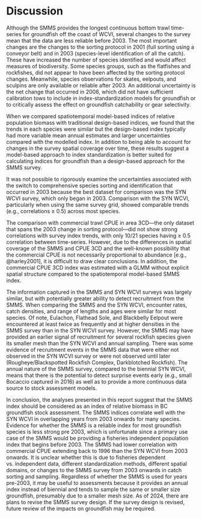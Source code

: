 # Discussion

Although the SMMS provides the longest continuous bottom trawl time-series for groundfish off the coast of WCVI, several changes to the survey mean that the data are less reliable before 2003. 
The most important changes are the changes to the sorting protocol in 2001 (full sorting using a conveyor belt) and in 2003 (species-level identification of all the catch).
These have increased the number of species identified and would affect measures of biodiversity.
Some species groups, such as the flatfishes and rockfishes, did not appear to have been affected by the sorting protocol changes. 
Meanwhile, species observations for skates, eelpouts, and sculpins are only available or reliable after 2003. 
An additional uncertainty is the net change that occurred in 2006, which did not have sufficient calibration tows to include in index-standardization models for groundfish or to critically assess the effect on groundfish catchability or gear selectivity. 

When we compared spatiotemporal model-based indices of relative population biomass with traditional design-based indices, we found that the trends in each species were similar but the design-based index typically had more variable mean annual estimates and larger uncertainties compared with the modelled index.
In addition to being able to account for changes in the survey spatial coverage over time, these results suggest a model-based approach to index standardization is better suited for calculating indices for groundfish than a design-based approach for the SMMS survey. 

It was not possible to rigorously examine the uncertainties associated with the switch to comprehensive species sorting and identification that occurred in 2003 because the best dataset for comparison was the SYN WCVI survey, which only began in 2003.
Comparison with the SYN WCVI, particularly when using the same survey grid, showed comparable trends (e.g., correlations $\ge$ 0.5) across most species.

The comparison with commercial trawl CPUE in area 3CD---the only dataset that spans the 2003 change in sorting protocol---did not show strong correlations with survey index trends, with only 10/21 species having  $\ge$ 0.5 correlation between time-series. 
However, due to the differences in spatial coverage of the SMMS and CPUE 3CD and the well-known possibility that the commercial CPUE is not necessarily proportional to abundance [e.g., @harley2001], it is difficult to draw clear conclusions.
In addition, the commercial CPUE 3CD index was estimated with a GLMM without explicit spatial structure compared to the spatiotemporal model-based SMMS index.

The information captured in the SMMS and SYN WCVI surveys was largely similar, but with potentially greater ability to detect recruitment from the SMMS.
When comparing the SMMS and the SYN WCVI, encounter rates, catch densities, and range of lengths and ages were similar for most species.
Of note, Eulachon, Flathead Sole, and Blackbelly Eelpout were encountered at least twice as frequently and at higher densities in the SMMS survey than in the SYN WCVI survey.
However, the SMMS may have provided an earlier signal of recruitment for several rockfish species given its smaller mesh than the SYN WCVI and annual sampling. 
There was some evidence of recruitment events in the SMMS data that were either not observed in the SYN WCVI survey or were not observed until later (Rougheye/Blackspotted Rockfish Complex, Darkblotched Rockfish).
The annual nature of the SMMS survey, compared to the biennial SYN WCVI, means that there is the potential to detect surprise events early (e.g., small Bocaccio captured in 2016) as well as to provide a more continuous data source to stock assessment models.

In conclusion, the analyses presented in this report suggest that the SMMS index should be considered as an index of relative biomass in BC groundfish stock assessment.
The SMMS indices correlate well with the SYN WCVI in overlapping years from 2003 onwards for many species.
Evidence for whether the SMMS is a reliable index for most groundfish species is less strong pre 2003, which is unfortunate since a primary use case of the SMMS would be providing a fisheries independent population index that begins before 2003.
The SMMS had lower correlation with commercial CPUE extending back to 1996 than the SYN WCVI from 2003 onwards.
It is unclear whether this is due to fisheries dependent vs. independent data, different standardization methods, different spatial domains, or changes to the SMMS survey from 2003 onwards in catch sorting and sampling.
Regardless of whether the SMMS is used for years pre-2003, it may be useful to assessments because it provides an annual index instead of biennial and tends to sample the same or smaller size groundfish, presumably due to a smaller mesh size.
As of 2024, there are plans to revise the SMMS survey design.
If the survey design is revised, future review of the impacts on groundfish may be required.

